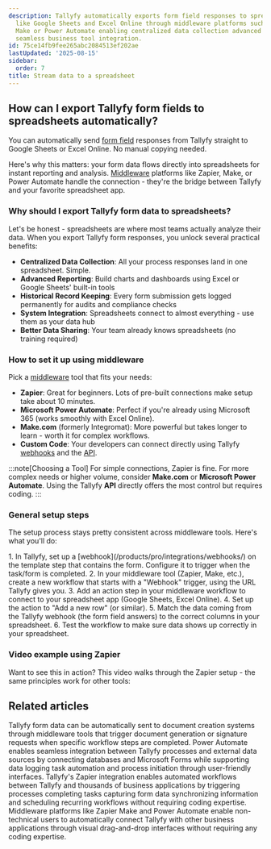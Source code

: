 ```yaml
---
description: Tallyfy automatically exports form field responses to spreadsheet applications
  like Google Sheets and Excel Online through middleware platforms such as Zapier
  Make or Power Automate enabling centralized data collection advanced reporting and
  seamless business tool integration.
id: 75ce14fb9fee265abc2084513ef202ae
lastUpdated: '2025-08-15'
sidebar:
  order: 7
title: Stream data to a spreadsheet
---
```



## How can I export Tallyfy form fields to spreadsheets automatically?

You can automatically send [form field](/products/pro/tracking-and-tasks/tasks/what-are-form-fields-in-tallyfy/) responses from Tallyfy straight to Google Sheets or Excel Online. No manual copying needed.

Here's why this matters: your form data flows directly into spreadsheets for instant reporting and analysis. [Middleware](/products/pro/integrations/middleware/) platforms like Zapier, Make, or Power Automate handle the connection - they're the bridge between Tallyfy and your favorite spreadsheet app.

### Why should I export Tallyfy form data to spreadsheets?

Let's be honest - spreadsheets are where most teams actually analyze their data. When you export Tallyfy form responses, you unlock several practical benefits:

- **Centralized Data Collection**: All your process responses land in one spreadsheet. Simple.
- **Advanced Reporting**: Build charts and dashboards using Excel or Google Sheets' built-in tools
- **Historical Record Keeping**: Every form submission gets logged permanently for audits and compliance checks
- **System Integration**: Spreadsheets connect to almost everything - use them as your data hub
- **Better Data Sharing**: Your team already knows spreadsheets (no training required)

### How to set it up using middleware

Pick a [middleware](/products/pro/integrations/middleware/) tool that fits your needs:

- **Zapier**: Great for beginners. Lots of pre-built connections make setup take about 10 minutes.
- **Microsoft Power Automate**: Perfect if you're already using Microsoft 365 (works smoothly with Excel Online).
- **Make.com** (formerly Integromat): More powerful but takes longer to learn - worth it for complex workflows.
- **Custom Code**: Your developers can connect directly using Tallyfy [webhooks](/products/pro/integrations/webhooks/) and the [API](/products/pro/integrations/open-api/).

:::note[Choosing a Tool]
For simple connections, Zapier is fine. For more complex needs or higher volume, consider **Make.com** or **Microsoft Power Automate**. Using the Tallyfy **API** directly offers the most control but requires coding.
:::

### General setup steps

The setup process stays pretty consistent across middleware tools. Here's what you'll do:

<Steps>
1. In Tallyfy, set up a [webhook](/products/pro/integrations/webhooks/) on the template step that contains the form. Configure it to trigger when the task/form is completed.
2. In your middleware tool (Zapier, Make, etc.), create a new workflow that starts with a "Webhook" trigger, using the URL Tallyfy gives you.
3. Add an action step in your middleware workflow to connect to your spreadsheet app (Google Sheets, Excel Online).
4. Set up the action to "Add a new row" (or similar).
5. Match the data coming from the Tallyfy webhook (the form field answers) to the correct columns in your spreadsheet.
6. Test the workflow to make sure data shows up correctly in your spreadsheet.
</Steps>

### Video example using Zapier

Want to see this in action? This video walks through the Zapier setup - the same principles work for other tools:

<lite-vimeo videoid="349793950"></lite-vimeo>


## Related articles
<CardGrid>
<LinkTitleCard header="<b>Documents > Send data to document creation systems</b>" href="/products/pro/documenting/documents/how-to-generate-documents-from-form-fields/" > Tallyfy form data can be automatically sent to document creation systems through middleware tools that trigger document generation or signature requests when specific workflow steps are completed. </LinkTitleCard>
<LinkTitleCard header="<b>Power Automate > Connecting Power Automate to external data sources</b>" href="/products/pro/integrations/middleware/power-automate/connecting-power-automate-to-external-data/" > Power Automate enables seamless integration between Tallyfy processes and external data sources by connecting databases and Microsoft Forms while supporting data logging task automation and process initiation through user-friendly interfaces. </LinkTitleCard>
<LinkTitleCard header="<b>Middleware > Zapier</b>" href="/products/pro/integrations/middleware/zapier/" > Tallyfy's Zapier integration enables automated workflows between Tallyfy and thousands of business applications by triggering processes completing tasks capturing form data synchronizing information and scheduling recurring workflows without requiring coding expertise. </LinkTitleCard>
<LinkTitleCard header="<b>Integrations > Middleware</b>" href="/products/pro/integrations/middleware/" > Middleware platforms like Zapier Make and Power Automate enable non-technical users to automatically connect Tallyfy with other business applications through visual drag-and-drop interfaces without requiring any coding expertise. </LinkTitleCard>
</CardGrid>